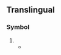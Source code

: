 {{also|DG|dg'}}
==Translingual==

===Symbol===
{{mul-symbol}}

# {{SI-unit-abb|deci|gram|[[mass]]}}
#* {{quote-book
|lang=en
|termlang=mul
|passage=Melt index was constant at approximately 5 '''dg'''/min.
|page=170
|title=TAPPI Journal; volume 76; Jan-Apr 1993
|author=Technical Association of the Pulp and Paper Industry
|year=1993}}